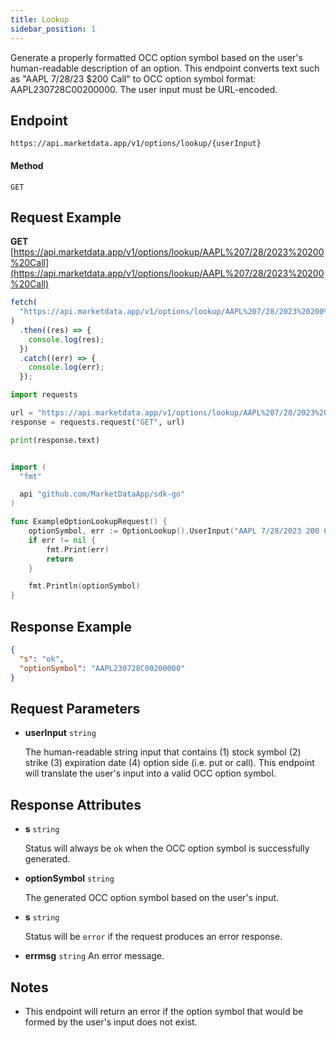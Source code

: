 ```yaml
---
title: Lookup
sidebar_position: 1
---
```


Generate a properly formatted OCC option symbol based on the user's human-readable description of an option. This endpoint converts text such as "AAPL 7/28/23 $200 Call" to OCC option symbol format: AAPL230728C00200000. The user input must be URL-encoded.


## Endpoint
```
https://api.marketdata.app/v1/options/lookup/{userInput}
```
#### Method
```
GET
```
## Request Example

<Tabs>
<TabItem value="HTTP" label="HTTP" default>

**GET** [https://api.marketdata.app/v1/options/lookup/AAPL%207/28/2023%20200%20Call](https://api.marketdata.app/v1/options/lookup/AAPL%207/28/2023%20200%20Call)

</TabItem>
<TabItem value="NodeJS" label="NodeJS">

```js title="app.js"
fetch(
  "https://api.marketdata.app/v1/options/lookup/AAPL%207/28/2023%20200%20Call"
)
  .then((res) => {
    console.log(res);
  })
  .catch((err) => {
    console.log(err);
  });
```

</TabItem>
<TabItem value="Python" label="Python">

```python title="app.py"
import requests

url = "https://api.marketdata.app/v1/options/lookup/AAPL%207/28/2023%20200%20Call"
response = requests.request("GET", url)

print(response.text)
```

</TabItem>
<TabItem value="Go" label="Go">

```go title="optionLookup.go"

import (
  "fmt"

  api "github.com/MarketDataApp/sdk-go"
)

func ExampleOptionLookupRequest() {
	optionSymbol, err := OptionLookup().UserInput("AAPL 7/28/2023 200 Call").Get()
	if err != nil {
		fmt.Print(err)
		return
	}

	fmt.Println(optionSymbol)
}
```
</TabItem>
</Tabs>

## Response Example

```json
{
  "s": "ok",
  "optionSymbol": "AAPL230728C00200000"
}
```

## Request Parameters

<Tabs>
<TabItem value="required" label="Required" default>

- **userInput** `string`

  The human-readable string input that contains (1) stock symbol (2) strike (3) expiration date (4) option side (i.e. put or call). This endpoint will translate the user's input into a valid OCC option symbol.

</TabItem>
</Tabs>

## Response Attributes

<Tabs>
<TabItem value="Success" label="Success" default>

- **s** `string`

  Status will always be `ok` when the OCC option symbol is successfully generated.

- **optionSymbol** `string`

  The generated OCC option symbol based on the user's input.

</TabItem>
<TabItem value="Error" label="Error">

- **s** `string`

  Status will be `error` if the request produces an error response.

- **errmsg** `string`
  An error message.

</TabItem>
</Tabs>

## Notes

- This endpoint will return an error if the option symbol that would be formed by the user's input does not exist.